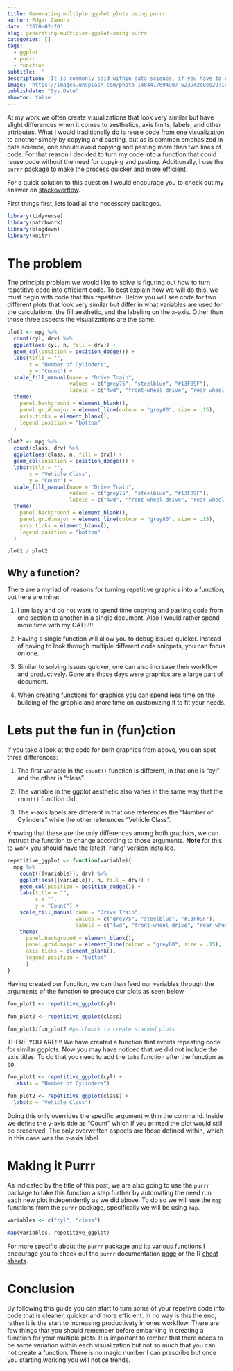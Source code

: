 ```yaml
---
title: Generating multiple ggplot plots using purrr
author: Edgar Zamora
date: '2020-02-20'
slug: generating-multipier-ggplot-using-purrr
categories: []
tags:
  - ggplot
  - purrr
  - function
subtitle: ''
description: 'It is commonly said within data science, if you have to copy code more than twice you should turn it into a function. For this post we will explore how to generate a function that produces similar ggplots, that vary slightly, using the rlang and purrr package. Doing so will create a more productive and cleaner workflow that should save you time.'
image: 'https://images.unsplash.com/photo-1484417894907-623942c8ee29?ixlib=rb-1.2.1&ixid=eyJhcHBfaWQiOjEyMDd9&auto=format&fit=crop&w=889&q=80'
publishdate: "Sys.Date"
showtoc: false
---
```


At my work we often create visualizations that look very similar but have slight differences when it comes to aesthetics, axis limits, labels, and other attributes. What I would traditionally do is reuse code from one visualization to another simply by copying and pasting, but as is common emphasized in data science, one should avoid copying and pasting more than two lines of code. For that reason I decided to turn my code into a function that could reuse code without the need for copying and pasting. Additionally, I use the `purrr` package to make the process quicker and more efficient. 

For a quick solution to this question I would encourage you to check out my answer on [stackoverflow](https://stackoverflow.com/questions/57298510/how-to-generate-multiple-similar-ggplots-together/57314675#57314675).

First things first, lets load all the necessary packages. 

```r
library(tidyverse)
library(patchwork)
library(blogdown)
library(knitr)
```

# The problem

The principle problem we would like to solve is figuring out how to turn repetitive code into efficient code. To best explain how we will do this, we must begin with code that this repetitive. Below you will see code for two different plots that look very similar but differ in what variables are used for the calculations, the fill aesthetic, and the labeling on the x-axis. Other than those three aspects the visualizations are the same.

```r
plot1 <- mpg %>% 
  count(cyl, drv) %>% 
  ggplot(aes(cyl, n, fill = drv)) +
  geom_col(position = position_dodge()) +
  labs(title = "",
       x = "Number of Cylinders",
       y = "Count") +
  scale_fill_manual(name = "Drive Train",
                    values = c("grey75", "steelblue", "#13F09F"),
                    labels = c("4wd", "front-wheel drive", "rear wheel drive")) +
  theme(
    panel.background = element_blank(),
    panel.grid.major = element_line(colour = "grey80", size = .15),
    axis.ticks = element_blank(),
    legend.position = "bottom"
  )
```

```r
plot2 <- mpg %>% 
  count(class, drv) %>% 
  ggplot(aes(class, n, fill = drv)) +
  geom_col(position = position_dodge()) +
  labs(title = "",
       x = "Vehicle Class",
       y = "Count") +
  scale_fill_manual(name = "Drive Train",
                    values = c("grey75", "steelblue", "#13F09F"),
                    labels = c("4wd", "front-wheel drive", "rear wheel drive")) +
  theme(
    panel.background = element_blank(),
    panel.grid.major = element_line(colour = "grey80", size = .15),
    axis.ticks = element_blank(),
    legend.position = "bottom"
  )
```


```r
plot1 / plot2
```

## Why a function?

There are a myriad of reasons for turning repetitive graphics into a function, but here are mine:

1. I am lazy and do not want to spend time copying and pasting code from one section to another in a single document. Also I would rather spend more time with my CATS!!!

2. Having a single function will allow you to debug issues quicker. Instead of having to look through multiple different code snippets, you can focus on one.

3. Similar to solving issues quicker, one can also increase their workflow and productively. Gone are those days were graphics are a large part of document. 

4. When creating functions for graphics you can spend less time on the building of the graphic and more time on customizing it to fit your needs.


# Lets put the fun in (fun)ction 

If you take a look at the code for both graphics from above, you can spot three differences:

1. The first variable in the `count()` function is different, in that one is "cyl" and the other is "class". 

2. The variable in the ggplot aesthetic also varies in the same way that the `count()` function did. 
3. The x-axis labels are different in that one references the "Number of Cylinders" while the other references "Vehicle Class".

Knowing that these are the only differences among both graphics, we can instruct the function to change according to those arguments. **Note** for this to work you should have the latest `rlang' version installed. 

```r
repetitive_ggplot <- function(variable){
  mpg %>% 
    count({{variable}}, drv) %>% 
    ggplot(aes({{variable}}, n, fill = drv)) +
    geom_col(position = position_dodge()) + 
    labs(title = "",
         x = "",
         y = "Count") +
    scale_fill_manual(name = "Drive Train",
                      values = c("grey75", "steelblue", "#13F09F"),
                      labels = c("4wd", "front-wheel drive", "rear wheel drive")) +
    theme(
      panel.background = element_blank(),
      panel.grid.major = element_line(colour = "grey80", size = .15),
      axis.ticks = element_blank(),
      legend.position = "bottom"
      )
}
```

Having created our function, we can than feed our variables through the arguments of the function to produce our plots as seen below

```r
fun_plot1 <- repetitive_ggplot(cyl)

fun_plot2 <- repetitive_ggplot(class)

fun_plot1/fun_plot2 #patchwork to create stacked plots

```

THERE YOU ARE!!!! We have created a function that avoids repeating code for similar ggplots. Now you may have noticed that we did not include the axis titles. To do that you need to add the `labs` function after the function as so.

```r
fun_plot1 <- repetitive_ggplot(cyl) +
  labs(x = "Number of Cylinders")

fun_plot2 <- repetitive_ggplot(class) +
  labs(x = "Vehicle Class")

```

Doing this only overrides the specific argument within the command. Inside we define the y-axis title as "Count" which if you printed the plot would still be preserved. The only overwritten aspects are those defined within, which in this case was the x-axis label. 

# Making it Purrr

As indicated by the title of this post, we are also going to use the `purrr` package to take this function a step further by automating the need run each new plot independently as we did above. To do so we will use the `map` functions from the `purrr` package, specifically we will be using `map`.

```r
variables <- c("cyl", "class")

map(variables, repetitive_ggplot)
```

For more specific about the `purrr` package and its various functions I encourage you to check out the `purrr` documentation [page](https://purrr.tidyverse.org) or the R [cheat sheets](https://rstudio.com/resources/cheatsheets/).

# Conclusion

By following this guide you can start to turn some of your repetive code into code that is cleaner, quicker and more efficient. In no way is this the end, rather it is the start to increasing productivety in ones workflow. There are few things that you should remember before embarking in creating a function for your multiple plots. It is important to rember that there needs to be some variation within each visualization but not so much that you can not create a function. There is no magic number I can prescribe but once you starting working you will notice trends. 

